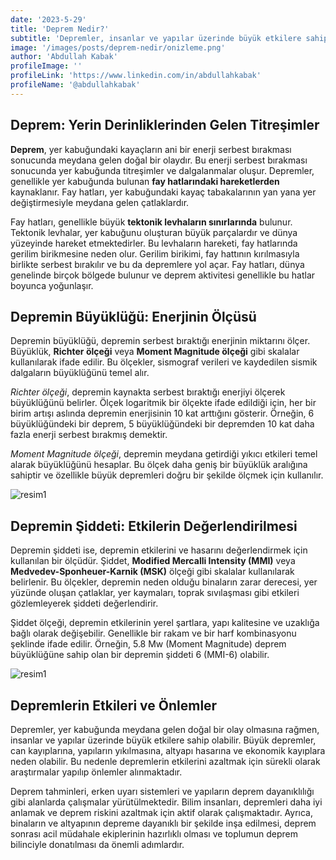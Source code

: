 ```yaml
---
date: '2023-5-29'
title: 'Deprem Nedir?'
subtitle: 'Depremler, insanlar ve yapılar üzerinde büyük etkilere sahip olduğundan, deprem riskini azaltmak ve toplumu bilinçlendirmek hayati öneme sahiptir.'
image: '/images/posts/deprem-nedir/onizleme.png'
author: 'Abdullah Kabak'
profileImage: ''
profileLink: 'https://www.linkedin.com/in/abdullahkabak'
profileName: '@abdullahkabak'
---
```


## **Deprem: Yerin Derinliklerinden Gelen Titreşimler**

**Deprem**, yer kabuğundaki kayaçların ani bir enerji serbest bırakması sonucunda meydana gelen doğal bir olaydır. Bu enerji serbest bırakması sonucunda yer kabuğunda titreşimler ve dalgalanmalar oluşur. Depremler, genellikle yer kabuğunda bulunan **fay hatlarındaki hareketlerden** kaynaklanır. Fay hatları, yer kabuğundaki kayaç tabakalarının yan yana yer değiştirmesiyle meydana gelen çatlaklardır.

Fay hatları, genellikle büyük **tektonik levhaların sınırlarında** bulunur. Tektonik levhalar, yer kabuğunu oluşturan büyük parçalardır ve dünya yüzeyinde hareket etmektedirler. Bu levhaların hareketi, fay hatlarında gerilim birikmesine neden olur. Gerilim birikimi, fay hattının kırılmasıyla birlikte serbest bırakılır ve bu da depremlere yol açar. Fay hatları, dünya genelinde birçok bölgede bulunur ve deprem aktivitesi genellikle bu hatlar boyunca yoğunlaşır.

## **Depremin Büyüklüğü: Enerjinin Ölçüsü**

Depremin büyüklüğü, depremin serbest bıraktığı enerjinin miktarını ölçer. Büyüklük, **Richter ölçeği** veya **Moment Magnitude ölçeği** gibi skalalar kullanılarak ifade edilir. Bu ölçekler, sismograf verileri ve kaydedilen sismik dalgaların büyüklüğünü temel alır.

_Richter ölçeği_, depremin kaynakta serbest bıraktığı enerjiyi ölçerek büyüklüğünü belirler. Ölçek logaritmik bir ölçekte ifade edildiği için, her bir birim artışı aslında depremin enerjisinin 10 kat arttığını gösterir. Örneğin, 6 büyüklüğündeki bir deprem, 5 büyüklüğündeki bir depremden 10 kat daha fazla enerji serbest bırakmış demektir.

_Moment Magnitude ölçeği_, depremin meydana getirdiği yıkıcı etkileri temel alarak büyüklüğünü hesaplar. Bu ölçek daha geniş bir büyüklük aralığına sahiptir ve özellikle büyük depremleri doğru bir şekilde ölçmek için kullanılır.

![resim1](/images/posts/deprem-nedir/resim1.png)

## **Depremin Şiddeti: Etkilerin Değerlendirilmesi**

Depremin şiddeti ise, depremin etkilerini ve hasarını değerlendirmek için kullanılan bir ölçüdür. Şiddet, **Modified Mercalli Intensity (MMI)** veya **Medvedev-Sponheuer-Karnik (MSK)** ölçeği gibi skalalar kullanılarak belirlenir. Bu ölçekler, depremin neden olduğu binaların zarar derecesi, yer yüzünde oluşan çatlaklar, yer kaymaları, toprak sıvılaşması gibi etkileri gözlemleyerek şiddeti değerlendirir.

Şiddet ölçeği, depremin etkilerinin yerel şartlara, yapı kalitesine ve uzaklığa bağlı olarak değişebilir. Genellikle bir rakam ve bir harf kombinasyonu şeklinde ifade edilir. Örneğin, 5.8 Mw (Moment Magnitude) deprem büyüklüğüne sahip olan bir depremin şiddeti 6 (MMI-6) olabilir.

![resim1](/images/posts/deprem-nedir/resim2.png)

## **Depremlerin Etkileri ve Önlemler**

Depremler, yer kabuğunda meydana gelen doğal bir olay olmasına rağmen, insanlar ve yapılar üzerinde büyük etkilere sahip olabilir. Büyük depremler, can kayıplarına, yapıların yıkılmasına, altyapı hasarına ve ekonomik kayıplara neden olabilir. Bu nedenle depremlerin etkilerini azaltmak için sürekli olarak araştırmalar yapılıp önlemler alınmaktadır.

Deprem tahminleri, erken uyarı sistemleri ve yapıların deprem dayanıklılığı gibi alanlarda çalışmalar yürütülmektedir. Bilim insanları, depremleri daha iyi anlamak ve deprem riskini azaltmak için aktif olarak çalışmaktadır. Ayrıca, binaların ve altyapının depreme dayanıklı bir şekilde inşa edilmesi, deprem sonrası acil müdahale ekiplerinin hazırlıklı olması ve toplumun deprem bilinciyle donatılması da önemli adımlardır.
